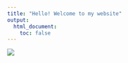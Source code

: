 ```yaml
---
title: "Hello! Welcome to my website"
output:
  html_document:
    toc: false
---
```


![](https://media.giphy.com/media/9ADoZQgs0tyww/giphy.gif)



